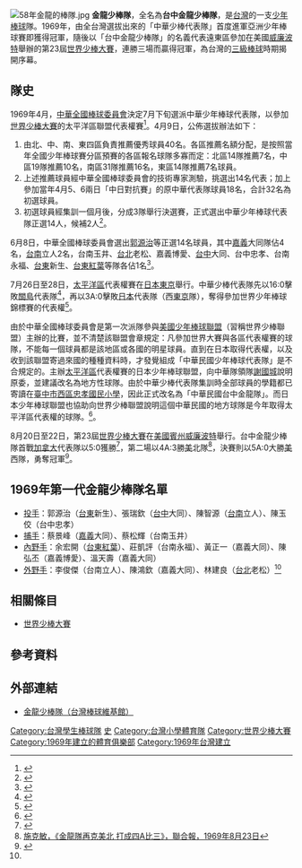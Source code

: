 [[File:58年金龍的棒隊.jpg|thumb]]
'''金龍少棒隊'''，全名為'''台中金龍少棒隊'''，是[[台灣|台灣]]的一支[[少年棒球|少年棒球]]隊。1969年，由全台灣選拔出來的「中華少棒代表隊」首度進軍亞洲少年棒球賽即獲得冠軍，隨後以「台中金龍少棒隊」的名義代表遠東區參加在美國[[威廉波特|威廉波特]]舉辦的第23屆[[世界少棒大賽|世界少棒大賽]]，連勝三場而贏得冠軍，為台灣的[[三級棒球|三級棒球]]時期揭開序幕。

==隊史==
1969年4月，[[中華全國棒球委員會|中華全國棒球委員會]]決定7月下旬選派中華少年棒球代表隊，以參加[[世界少棒大賽|世界少棒大賽]]的太平洋區聯盟代表權賽<ref>{{Cite web |url=http://ndap.dils.tku.edu.tw:8080/ndap/querynews2.jsp?id=1884 |title=《我決選拔少年棒隊 參加太平洋區聯盟代表權賽》，聯合報，1969年4月10日 |accessdate=2008年10月13日 |archive-date=2015年6月20日 |archive-url=https://web.archive.org/web/20150620182451/http://ndap.dils.tku.edu.tw:8080/ndap/querynews2.jsp?id=1884 |dead-url=no }}</ref>。4月9日，公佈選拔辦法如下：

#由北、中、南、東四區負責推薦優秀球員40名。各區推薦名額分配，是按照當年全國少年棒球賽分區預賽的各區報名球隊多寡而定：北區14隊推薦7名，中區19隊推薦10名，南區31隊推薦16名，東區14隊推薦7名球員。
#上述推薦球員經中華全國棒球委員會的技術專家測驗，挑選出14名代表；加上參加當年4月5、6兩日「中日對抗賽」的原中華代表隊球員18名，合計32名為初選球員。
#初選球員經集訓一個月後，分成3隊舉行決選賽，正式選出中華少年棒球代表隊正選14人，候補2人<ref>{{Cite web |url=http://ndap.dils.tku.edu.tw:8080/ndap/querynews2.jsp?id=1885 |title=《選拔辦法公佈 初選三十二名》，聯合報，1969年4月10日 |accessdate=2008年10月13日 |archive-date=2016年3月5日 |archive-url=https://web.archive.org/web/20160305132441/http://ndap.dils.tku.edu.tw:8080/ndap/querynews2.jsp?id=1885 |dead-url=no }}</ref>。

6月8日，中華全國棒球委員會選出[[郭源治|郭源治]]等正選14名球員，其中[[嘉義市|嘉義]]大同隊佔4名，[[臺南市|台南]]立人2名，台南玉井、[[臺北市|台北]]老松、嘉義博愛、[[臺中市|台中]]大同、台中忠孝、台南永福、[[臺東市|台東]]新生、[[台東紅葉國小|台東紅葉]]等隊各佔1名<ref name="球員背景">{{Cite web |url=http://ndap.dils.tku.edu.tw:8080/ndap/querynews2.jsp?id=1934 |title=《中華少年棒球球隊 十四名球員選出》，聯合報，1969年6月9日 |accessdate=2008年10月13日 |archive-date=2011年2月12日 |archive-url=https://web.archive.org/web/20110212041450/http://ndap.dils.tku.edu.tw:8080/ndap/querynews2.jsp?id=1934 |dead-url=no }}</ref>。

7月26日至28日，[[太平洋區|太平洋區]]代表權賽在[[日本|日本]][[東京|東京]]舉行。中華少棒代表隊先以16:0擊敗[[關島|關島]]代表隊<ref>{{Cite web |url=http://ndap.dils.tku.edu.tw:8080/ndap/querynews2.jsp?id=1998 |title=司馬桑敦，《中華少年棒球隊 昨首戰大勝關島》，聯合報，1969年7月27日 |accessdate=2008年10月13日 |archive-date=2015年6月20日 |archive-url=https://web.archive.org/web/20150620182920/http://ndap.dils.tku.edu.tw:8080/ndap/querynews2.jsp?id=1998 |dead-url=no }}</ref>，再以3A:0擊敗[[日本|日本]]代表隊（西[[東京|東京]]隊），奪得參加世界少年棒球錦標賽的代表權<ref>{{Cite web |url=http://ndap.dils.tku.edu.tw:8080/ndap/querynews2.jsp?id=2004 |title=司馬桑敦，《棒球小將‧不負國人殷望 力挫日本‧贏得預賽冠軍》，聯合報，1969年7月29日 |accessdate=2008年10月13日 |archive-date=2015年6月20日 |archive-url=https://web.archive.org/web/20150620183818/http://ndap.dils.tku.edu.tw:8080/ndap/querynews2.jsp?id=2004 |dead-url=no }}</ref>。

由於中華全國棒球委員會是第一次派隊參與[[美國|美國]][[少年棒球聯盟|少年棒球聯盟]]（習稱世界少棒聯盟）主辦的比賽，並不清楚該聯盟會章規定：凡參加世界大賽與各區代表權賽的球隊，不能每一個球員都是該地區或各國的明星球員。直到在日本取得代表權，以及收到該聯盟寄過來國的種種資料時，才發覺組成「中華民國少年棒球代表隊」是不合規定的。主辦[[太平洋區|太平洋區]]代表權賽的日本少年棒球聯盟，向中華隊領隊[[謝國城|謝國城]]說明原委，並建議改名為地方性球隊。由於中華少棒代表隊集訓時全部球員的學籍都已寄讀在[[臺中市西區忠孝國民小學|臺中市西區忠孝國民小學]]，因此正式改名為「中華民國台中金龍隊」。而日本少年棒球聯盟也協助向世界少棒聯盟說明這個中華民國的地方球隊是今年取得太平洋區代表權的球隊。<ref>{{Cite web |url=http://ndap.dils.tku.edu.tw:8080/ndap/querynews2.jsp?id=2067 |title=《參加世界少年棒賽 我隊正名台中金龍》，聯合報，1969年8月12日 |accessdate=2008年10月13日 |archive-date=2011年1月27日 |archive-url=https://web.archive.org/web/20110127014607/http://ndap.dils.tku.edu.tw:8080/ndap/querynews2.jsp?id=2067 |dead-url=no }}</ref>。

8月20日至22日，第23屆[[世界少棒大賽|世界少棒大賽]]在[[美國|美國]][[賓州|賓州]][[威廉波特|威廉波特]]舉行。台中金龍少棒隊首戰[[加拿大|加拿大]]代表隊以5:0獲勝<ref>{{Cite web |url=http://ndap.dils.tku.edu.tw:8080/ndap/querynews2.jsp?id=2103 |title=施克敏，《金龍棒 不負眾望 勝谷野 我武維揚》，聯合報，1969年8月22日 |accessdate=2008年10月13日 |archive-date=2011年2月10日 |archive-url=https://web.archive.org/web/20110210060640/http://ndap.dils.tku.edu.tw:8080/ndap/querynews2.jsp?id=2103 |dead-url=no }}</ref>，第二場以4A:3勝[[美國|美]]北隊<ref>[http://ndap.dils.tku.edu.tw:8080/ndap/querynews2.jsp?id=2113 施克敏，《金龍隊再克美北 打成四A比三》，聯合報，1969年8月23日]</ref>，決賽則以5A:0大勝[[美國|美]]西隊，勇奪冠軍<ref>{{Cite web |url=http://ndap.dils.tku.edu.tw:8080/ndap/querynews2.jsp?id=2126 |title=施克敏，《廿三屆世界少年棒球賽 我隊榮膺冠軍》，聯合報，1969年8月24日 |accessdate=2008年10月13日 |archive-date=2011年1月27日 |archive-url=https://web.archive.org/web/20110127014402/http://ndap.dils.tku.edu.tw:8080/ndap/querynews2.jsp?id=2126 |dead-url=no }}</ref>。

==1969年第一代金龍少棒隊名單==
*[[投手|投手]]：郭源治（[[臺東市|台東]]新生）、張瑞欽（[[臺中市|台中]]大同）、陳智源（[[臺南市|台南]]立人）、陳玉佼（台中忠孝）
*[[捕手|捕手]]：蔡景峰（[[嘉義市|嘉義]]大同）、蔡松輝（台南玉井）
*[[內野手|內野手]]：余宏開（[[台東紅葉國小|台東紅葉]]）、莊凱評（台南永福）、黃正一（嘉義大同）、陳弘丕（嘉義博愛）、溫天壽（嘉義大同）
*[[外野手|外野手]]：李俊傑（台南立人）、陳鴻欽（嘉義大同）、林建良（[[臺北市|台北]]老松）<ref name="球員背景"/>

==相關條目==
*[[世界少棒大賽|世界少棒大賽]]

==參考資料==
<div class="references-small">
<references />
</div>

==外部連結==
*[http://twbsball.dils.tku.edu.tw/wiki/index.php/%E9%87%91%E9%BE%8D%E5%B0%91%E6%A3%92%E9%9A%8A 金龍少棒隊（台灣棒球維基館）] {{Wayback|url=http://twbsball.dils.tku.edu.tw/wiki/index.php/%E9%87%91%E9%BE%8D%E5%B0%91%E6%A3%92%E9%9A%8A |date=20081002005511 }}

[[Category:台灣學生棒球隊|Category:台灣學生棒球隊]]
[[Category:台中市體育隊|史]]
[[Category:台灣小學體育隊|Category:台灣小學體育隊]]
[[Category:世界少棒大賽|Category:世界少棒大賽]]
[[Category:1969年建立的體育俱樂部|Category:1969年建立的體育俱樂部]]
[[Category:1969年台灣建立|Category:1969年台灣建立]]